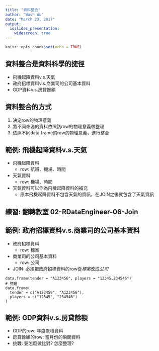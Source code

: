 ```yaml
---
title: "資料整合"
author: "Wush Wu"
date: "March 23, 2017"
output: 
  ioslides_presentation:
    widescreen: true
---
```


```r
knitr::opts_chunk$set(echo = TRUE)
```

## 資料整合是資料科學的捷徑

- 飛機起降資料v.s.天氣
- 政府招標資料v.s.商業司的公司基本資料
- GDP資料v.s.房貸餘額

## 資料整合的方式

1. 決定row的物理意義
2. 將不同來源的資料依照該row的物理意義做整理
3. 依照不同data.frame的row的物理意義，進行整合

## 範例: 飛機起降資料v.s.天氣

- 飛機起降資料
    - row: 航班、機場、時間
- 天氣資料
    - row: 機場、時間
- 天氣資料可以作為飛機起降資料的補充
    - 原本飛機起降資料不包含天氣的資訊，在JOIN之後就包含了天氣資訊

## 練習: 翻轉教室 02-RDataEngineer-06-Join

## 範例: 政府招標資料v.s.商業司的公司基本資料

- 政府招標資料
    - row: 標案
- 商業司的公司基本資料
    - row: 公司
- JOIN: 必須把政府招標資料的row從*標案*改成*公司*

```
data.frame(tender = "A123456", players = "12345,234546")
# 整理
data.frame(
  tender = c("A123456", "A123456"),
  players = c("12345", "234546")
)
```

## 範例: GDP資料v.s.房貸餘額

- GDP的row: 年度累積資料
- 房貸餘額的row: 當月份的瞬間資料
- 挑戰: 要怎麼做比對? 怎麼整理?